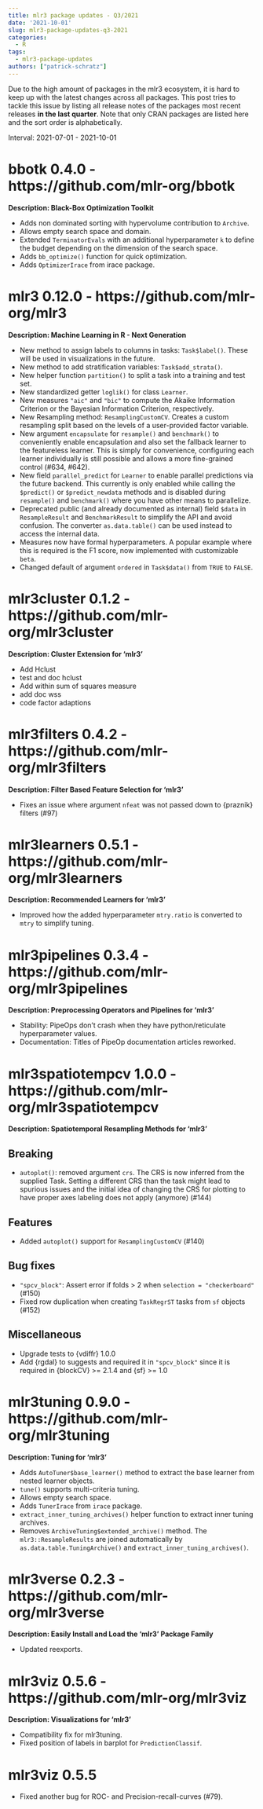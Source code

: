 ```yaml
---
title: mlr3 package updates - Q3/2021
date: '2021-10-01'
slug: mlr3-package-updates-q3-2021
categories:
  - R
tags:
  - mlr3-package-updates
authors: ["patrick-schratz"]
---
```


Due to the high amount of packages in the mlr3 ecosystem, it is hard to keep up with the latest changes across all packages.
This post tries to tackle this issue by listing all release notes of the packages most recent releases **in the last quarter**.
Note that only CRAN packages are listed here and the sort order is alphabetically.

Interval: 2021-07-01 - 2021-10-01

# bbotk 0.4.0 - https://github.com/mlr-org/bbotk

**Description: Black-Box Optimization Toolkit**

* Adds non dominated sorting with hypervolume contribution to `Archive`.
* Allows empty search space and domain.
* Extended `TerminatorEvals` with an additional hyperparameter `k` to define the
  budget depending on the dimension of the search space.
* Adds `bb_optimize()` function for quick optimization.
* Adds `OptimizerIrace` from irace package.

# mlr3 0.12.0 - https://github.com/mlr-org/mlr3

**Description: Machine Learning in R - Next Generation**

* New method to assign labels to columns in tasks: `Task$label()`.
  These will be used in visualizations in the future.
* New method to add stratification variables: `Task$add_strata()`.
* New helper function `partition()` to split a task into a training and test
  set.
* New standardized getter `loglik()` for class `Learner`.
* New measures `"aic"` and `"bic"` to compute the Akaike Information Criterion
  or the Bayesian Information Criterion, respectively.
* New Resampling method: `ResamplingCustomCV`. Creates a custom resampling split
  based on the levels of a user-provided factor variable.
* New argument `encapsulate` for `resample()` and `benchmark()` to conveniently
  enable encapsulation and also set the fallback learner to the
  featureless learner. This is simply for convenience, configuring each learner
  individually is still possible and allows a more fine-grained control (#634,
  #642).
* New field `parallel_predict` for `Learner` to enable parallel predictions via
  the future backend. This currently is only enabled while calling the
  `$predict()` or `$predict_newdata` methods and is disabled during `resample()`
  and `benchmark()` where you have other means to parallelize.
* Deprecated public (and already documented as internal) field `$data` in
  `ResampleResult` and `BenchmarkResult` to simplify the API and avoid
  confusion. The converter `as.data.table()` can be used instead to access the
  internal data.
* Measures now have formal hyperparameters. A popular example where this is
  required is the F1 score, now implemented with customizable `beta`.
* Changed default of argument `ordered` in `Task$data()` from `TRUE` to `FALSE`.

# mlr3cluster 0.1.2 - https://github.com/mlr-org/mlr3cluster

**Description: Cluster Extension for 'mlr3'**

* Add Hclust
* test and doc hclust
* Add within sum of squares measure
* add doc wss
* code factor adaptions

# mlr3filters 0.4.2 - https://github.com/mlr-org/mlr3filters

**Description: Filter Based Feature Selection for 'mlr3'**

- Fixes an issue where argument `nfeat` was not passed down to {praznik} filters (#97)


# mlr3learners 0.5.1 - https://github.com/mlr-org/mlr3learners

**Description: Recommended Learners for 'mlr3'**

- Improved how the added hyperparameter `mtry.ratio` is converted to `mtry` to
  simplify tuning.


# mlr3pipelines 0.3.4 - https://github.com/mlr-org/mlr3pipelines

**Description: Preprocessing Operators and Pipelines for 'mlr3'**

* Stability: PipeOps don't crash when they have python/reticulate hyperparameter values.
* Documentation: Titles of PipeOp documentation articles reworked.


# mlr3spatiotempcv 1.0.0 - https://github.com/mlr-org/mlr3spatiotempcv

**Description: Spatiotemporal Resampling Methods for 'mlr3'**

## Breaking

- `autoplot()`: removed argument `crs`. 
  The CRS is now inferred from the supplied Task. 
  Setting a different CRS than the task might lead to spurious issues and the initial idea of changing the CRS for plotting to have proper axes labeling does not apply (anymore) (#144)

## Features

- Added `autoplot()` support for `ResamplingCustomCV` (#140)

## Bug fixes

- `"spcv_block"`: Assert error if folds > 2 when `selection = "checkerboard"` (#150)
- Fixed row duplication when creating `TaskRegrST` tasks from `sf` objects (#152)

## Miscellaneous

- Upgrade tests to {vdiffr} 1.0.0
- Add {rgdal} to suggests and required it in `"spcv_block"` since it is required in {blockCV} >= 2.1.4 and {sf} >= 1.0


# mlr3tuning 0.9.0 - https://github.com/mlr-org/mlr3tuning

**Description: Tuning for 'mlr3'**

- Adds `AutoTuner$base_learner()` method to extract the base learner from 
  nested learner objects.
- `tune()` supports multi-criteria tuning.
- Allows empty search space.
- Adds `TunerIrace` from `irace` package.
- `extract_inner_tuning_archives()` helper function to extract inner tuning
  archives.
- Removes `ArchiveTuning$extended_archive()` method. The `mlr3::ResampleResults` are
  joined automatically by `as.data.table.TuningArchive()` and
  `extract_inner_tuning_archives()`.


# mlr3verse 0.2.3 - https://github.com/mlr-org/mlr3verse

**Description: Easily Install and Load the 'mlr3' Package Family**

- Updated reexports.


# mlr3viz 0.5.6 - https://github.com/mlr-org/mlr3viz

**Description: Visualizations for 'mlr3'**

- Compatibility fix for mlr3tuning.
- Fixed position of labels in barplot for `PredictionClassif`.

# mlr3viz 0.5.5

- Fixed another bug for ROC- and Precision-recall-curves (#79).

